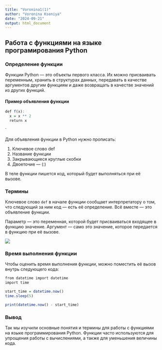 ---
title: "Voronina1(1)"
author: "Voronina Kseniya"
date: "2024-09-21"
output: html_document
---

## Работа с функциями на языке програмирования Python

### Определение функции

Функции Python — это объекты первого класса. Их можно присваивать переменным, хранить в структурах данных, передавать в качестве аргументов другим функциям и даже возвращать в качестве значений из других функций.

#### Пример объявления функции

```{r}
def f(x):
  x = x ** 2
  return x
```

`

Для объявления функции в Python нужно прописать:

1)  Ключевое слово def
2)  Название функции
3)  Закрывающиеся круглые скобки
4)  Двоеточие — (:)

В теле функции пишется код, который будет выполняться при её вызове.

### Термины

Ключевое слово `def` в начале функции сообщает интерпретатору о том, что следующий за ним код — есть её определение. Всё вместе — это объявление функции.

Параметр — это переменная, которой будет присваиваться входящее в функцию значение. Аргумент — само это значение, которое передается в функцию при её вызове.

![](img/1.png)

### Время выполнения функции

Чтобы оценить время выполнения функции, можно поместить её вызов внутрь следующего кода:

```{r}
from datetime import datetime
import time

start_time = datetime.now()
time.sleep(5)

print(datetime.now() - start_time)
```


### Вывод

Так мы изучили основные понятия и термины для работы с функциями на языке программирования Python. Функции часто используются для упрощения работы с вычислениями, а также для уменьшения величины кода.
